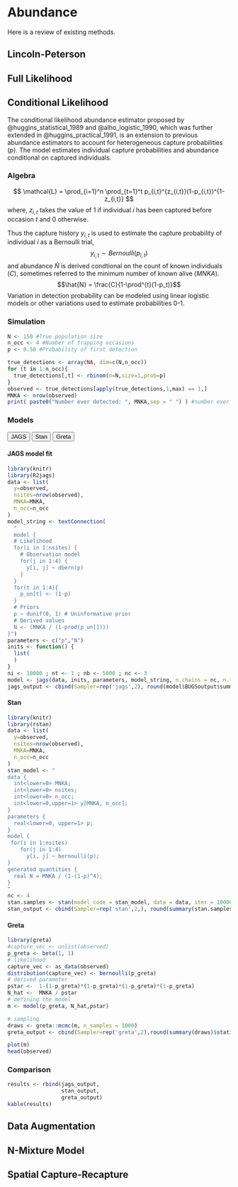 # Abundance

Here is a review of existing methods.

## Lincoln-Peterson

## Full Likelihood

## Conditional Likelihood

The conditional likelihood abundance estimator proposed by @huggins_statistical_1989 and @alho_logistic_1990, which was further extended in @huggins_practical_1991, is an extension to previous abundance estimators to account for heterogeneous capture probabilities ($p$). The model estimates individual capture probabilities and abundance conditional on captured individuals.


### Algebra
$$  \mathcal{L} = \prod_{i=1}^n \prod_{t=1}^t p_{i,t}^{z_{i,t}}(1-p_{i,t})^{1-z_{i,t}} $$
where, \linebreak
  $z_{i,t}$ takes the value of 1 if individual $i$ has been captured before occasion $t$ and 0 otherwise.

Thus the capture history $y_{i,t}$ is used to estimate the capture probability of individual $i$ as a Bernoulli trial,
$$y_{i,t} \sim Bernoulli(p_{i,t}) $$
and abundance $\hat{N}$ is derived condtional on the count of known individuals ($C$), sometimes referred to the minimum number of known alive ($MNKA$).
$$\hat{N} = \frac{C}{1-\prod^{t}(1-p_t)}$$
Variation in detection probability can be modeled using linear logistic models or other variations used to estimate probabilities 0-1.

### Simulation 

```r
N <- 150 #True population size
n_occ <- 4 #Number of trapping occasions
p <- 0.50 #Probability of first detection

true_detections <- array(NA, dim=c(N,n_occ))
for (t in 1:n_occ){
  true_detections[,t] <- rbinom(n=N,size=1,prob=p)
}
observed <- true_detections[apply(true_detections,1,max) == 1,]
MNKA <- nrow(observed)
print( paste0("Number ever detected: ", MNKA,sep = " ") ) #number ever detected
```
### Models {.tabset}

::: {.tab}
<button class="tablinks" onclick="unrolltab(event,'JAGS')">JAGS</button>
<button class="tablinks" onclick="unrolltab(event, 'Stan')">Stan</button>
<button class="tablinks" onclick="unrolltab(event, 'Greta')">Greta</button>
::: {#JAGS .tabcontent}
#### JAGS model fit {-}
```r
library(knitr)
library(R2jags)
data <- list(
  y=observed,
  nsites=nrow(observed),
  MNKA=MNKA,
  n_occ=n_occ
)
model_string <- textConnection(
  "
  model {
  # Likelihood
  for(i in 1:nsites) {
    # Observation model
    for(j in 1:4) {
      y[i, j] ~ dbern(p)
    }
  }
  for(t in 1:4){
    p_un[t] <- (1-p)
  }
  # Priors
  p ~ dunif(0, 1) # Uninformative prior
  # Derived values
  N <- (MNKA / (1-prod(p_un[])))
}")
parameters <- c("p","N")
inits <- function() {
  list( 
  )
}
ni <- 10000 ; nt <- 1 ; nb <- 5000 ; nc <- 3
model <- jags(data, inits, parameters, model_string, n.chains = nc, n.thin = nt, n.iter = ni, n.burnin = nb)
jags_output <- cbind(Sampler=rep('jags',2), round(model$BUGSoutput$summary[c(1,3),c(1,2,3,7)],2))
```
:::
::: {#Stan .tabcontent}
#### Stan  {-}
```r
library(knitr)
library(rstan)
data <- list(
  y=observed,
  nsites=nrow(observed),
  MNKA=MNKA,
  n_occ=n_occ
)
stan_model <- "
data {
  int<lower=0> MNKA;
  int<lower=0> nsites;
  int<lower=0> n_occ;
  int<lower=0,upper=1> y[MNKA, n_occ];
}
parameters {
  real<lower=0, upper=1> p;
}
model {  
 for(i in 1:nsites)
    for(j in 1:4)
      y[i, j] ~ bernoulli(p);
}
generated quantities {
  real N = MNKA / (1-(1-p)^4);
}
"
nc <- 4
stan.samples <- stan(model_code = stan_model, data = data, iter = 10000, chains = nc, cores = nc, open_progress=FALSE)
stan_output <- cbind(Sampler=rep('stan',2,), round(summary(stan.samples)$summary[c(2,1),c(1,3,4,8)],2))
```
:::
::: {#Greta .tabcontent}
#### Greta  {-}
```r
library(greta)
#capture_vec <- unlist(observed)
p_greta <- beta(1, 1)
# likelihood
capture_vec <- as_data(observed)
distribution(capture_vec) <- bernoulli(p_greta)
# derived parameter
pstar <-  1-(1-p_greta)*(1-p_greta)*(1-p_greta)*(1-p_greta)
N_hat <-  MNKA / pstar
# defining the model
m <- model(p_greta, N_hat,pstar)

# sampling
draws <- greta::mcmc(m, n_samples = 1000)
greta_output <- cbind(Sampler=rep('greta',2),round(summary(draws)$statistics[c(2,1),c(1,2)],2),round(summary(draws)$quantiles[c(2,1),c(1,5)],2))
```
```r
plot(m)
head(observed)
```
:::
:::

### Comparison
```r
results <- rbind(jags_output,
                 stan_output,
                 greta_output)
kable(results)
```

## Data Augmentation
## N-Mixture Model
## Spatial Capture-Recapture

    